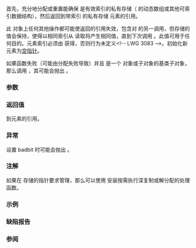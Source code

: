 {{cpp/io/ios_base/title|pword}}
{{cpp/io/ios_base/navbar}}
{{ddcl|
void*&amp; pword( int index );
}}

首先，充分地分配或重置能确保 {{c|index}} 是有效索引的私有存储（{{c|void*}} 的动态数组或其他可索引数据结构），然后返回到带索引 {{c|index}} 的私有存储 {{c|void*}} 元素的引用。

此 {{tt|ios_base}} 对象上任何其他操作都可能使返回的引用失效，包含对 {{tt|pword()}} 的另一调用，但存储的值会保持，使得以相同索引从 {{c|pword(index)}} 读取将产生相同值，直到下次调用 {{c|copyfmt()}}。此值可用于任何目的。元素索引必须由 {{lc|xalloc()}} 获得，否则行为未定义&lt;!-- LWG 3083 --&gt;。初始化新元素为[[cpp/language/pointer#空指针|空指针]]。

如果函数失败（可能由分配失败导致）并且 {{c|*this}} 是一个 {{tt|basic_ios&lt;&gt;}} 对象或子对象的基类子对象，那么调用 {{c|std::basic_ios&lt;&gt;::setstate(badbit)}}，其可能会抛出 {{lc|std::ios_base::failure}}。

===参数===
{{par begin}}
{{par|index|元素的索引值}}
{{par end}}

===返回值===
到元素的引用。

===异常===
设置 badbit 时可能会抛出 {{lc|std::ios_base::failure}}。

===注解===
如果在 {{tt|pword}} 存储的指针要求管理，那么可以使用 {{lc|register_callback()}} 安装按需执行深复制或解分配的处理函数。

===示例===
{{include|cpp/io/ios_base/xalloc_example}}

===缺陷报告===
{{dr list begin}}
{{dr list item|wg=lwg|dr=36|std=C++98|before=存储的值在返回的引用失效的情况下不一定会保持|after=存储的值在下次调用 {{tt|copyfmt()}} 前会一直保持}}
{{dr list item|wg=lwg|dr=41|std=C++98|before=此函数在失败时会自己设置 badbit，&lt;br&gt;但 {{tt|ios_base}} 没有提供这样的接口|after=由 {{tt|basic_ios}} 设置 badbit&lt;br&gt;（如果 {{c|*this}} 是它的基类子对象）}}
{{dr list end}}

===参阅===
{{dsc begin}}
{{dsc inc|cpp/io/ios_base/dsc iword}}
{{dsc inc|cpp/io/ios_base/dsc xalloc}}
{{dsc end}}

{{langlinks|de|en|es|fr|it|ja|pt|ru}}
